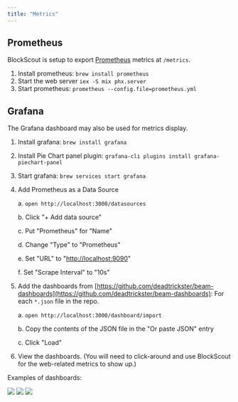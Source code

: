 ```yaml
---
title: "Metrics"
---
```


## Prometheus

BlockScout is setup to export [Prometheus](https://prometheus.io/) metrics at `/metrics`.

1. Install prometheus: `brew install prometheus`
2. Start the web server `iex -S mix phx.server`
3. Start prometheus: `prometheus --config.file=prometheus.yml`

## Grafana

The Grafana dashboard may also be used for metrics display.

1. Install grafana: `brew install grafana`
2. Install Pie Chart panel plugin: `grafana-cli plugins install grafana-piechart-panel`
3. Start grafana: `brew services start grafana`
4. Add Prometheus as a Data Source

   a. `open http://localhost:3000/datasources`

   b. Click "+ Add data source"

   c. Put "Prometheus" for "Name"

   d. Change "Type" to "Prometheus"

   e. Set "URL" to "[http://localhost:9090](http://localhost:9090)"

   f. Set "Scrape Interval" to "10s"

5. Add the dashboards from [https://github.com/deadtrickster/beam-dashboards](https://github.com/deadtrickster/beam-dashboards): For each `*.json` file in the repo.

   a. `open http://localhost:3000/dashboard/import`

   b. Copy the contents of the JSON file in the "Or paste JSON" entry

   c. Click "Load"

6. View the dashboards. (You will need to click-around and use BlockScout for the web-related metrics to show up.)

Examples of dashboards:

<Frame caption="">
  <img src="/images/1954a0f5-image.jpeg" />
</Frame>

<Frame caption="">
  <img src="/images/a5ae511c-image.jpeg" />
</Frame>

<Frame caption="">
  <img src="/images/d8d70978-image.jpeg" />
</Frame>